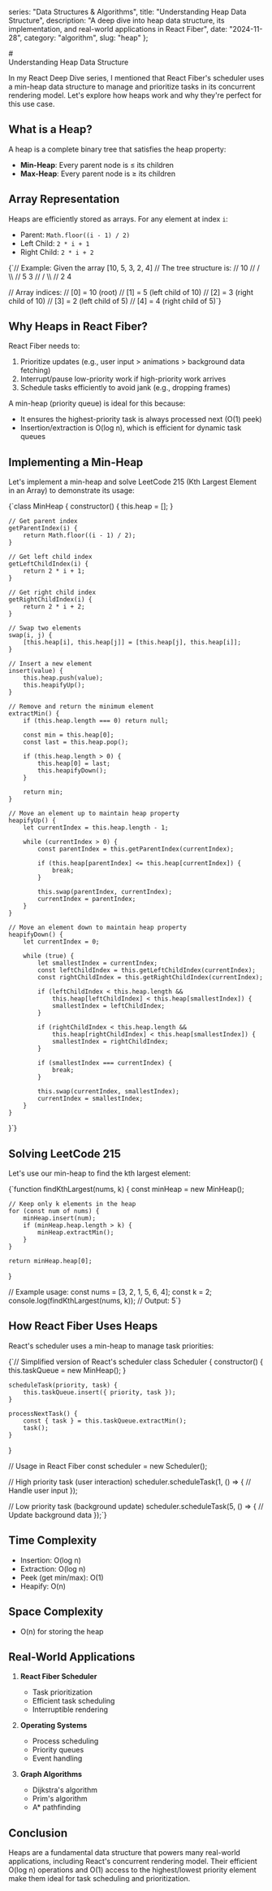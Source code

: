 
  series: "Data Structures & Algorithms", 
  title: "Understanding Heap Data Structure",
  description: "A deep dive into heap data structure, its implementation, and real-world applications in React Fiber",
  date: "2024-11-28",
  category: "algorithm",
  slug: "heap"
};

<MdxLayout metadata={metadata}>
# <div className="text-center">Understanding Heap Data Structure</div>

In my <TextHighlight theme="default" href="/blog/react/react-deep-dive-chapter-4" internal>React Deep Dive series</TextHighlight>, I mentioned that React Fiber's scheduler uses a min-heap data structure to manage and prioritize tasks in its concurrent rendering model. Let's explore how heaps work and why they're perfect for this use case.

## What is a Heap?

A heap is a complete binary tree that satisfies the heap property:
- **Min-Heap**: Every parent node is ≤ its children
- **Max-Heap**: Every parent node is ≥ its children

## Array Representation

Heaps are efficiently stored as arrays. For any element at index `i`:
- Parent: `Math.floor((i - 1) / 2)`
- Left Child: `2 * i + 1`
- Right Child: `2 * i + 2`

<CodeBlock language="javascript">
{`// Example: Given the array [10, 5, 3, 2, 4]
// The tree structure is:
//       10
//      /  \\
//     5    3
//    / \\
//   2   4

// Array indices:
// [0] = 10  (root)
// [1] = 5   (left child of 10)
// [2] = 3   (right child of 10)
// [3] = 2   (left child of 5)
// [4] = 4   (right child of 5)`}
</CodeBlock>

## Why Heaps in React Fiber?

React Fiber needs to:
1. Prioritize updates (e.g., user input > animations > background data fetching)
2. Interrupt/pause low-priority work if high-priority work arrives
3. Schedule tasks efficiently to avoid jank (e.g., dropping frames)

A min-heap (priority queue) is ideal for this because:
- It ensures the highest-priority task is always processed next (O(1) peek)
- Insertion/extraction is O(log n), which is efficient for dynamic task queues

## Implementing a Min-Heap

Let's implement a min-heap and solve LeetCode 215 (Kth Largest Element in an Array) to demonstrate its usage:

<CodeBlock language="javascript">
{`class MinHeap {
    constructor() {
        this.heap = [];
    }

    // Get parent index
    getParentIndex(i) {
        return Math.floor((i - 1) / 2);
    }

    // Get left child index
    getLeftChildIndex(i) {
        return 2 * i + 1;
    }

    // Get right child index
    getRightChildIndex(i) {
        return 2 * i + 2;
    }

    // Swap two elements
    swap(i, j) {
        [this.heap[i], this.heap[j]] = [this.heap[j], this.heap[i]];
    }

    // Insert a new element
    insert(value) {
        this.heap.push(value);
        this.heapifyUp();
    }

    // Remove and return the minimum element
    extractMin() {
        if (this.heap.length === 0) return null;
        
        const min = this.heap[0];
        const last = this.heap.pop();
        
        if (this.heap.length > 0) {
            this.heap[0] = last;
            this.heapifyDown();
        }
        
        return min;
    }

    // Move an element up to maintain heap property
    heapifyUp() {
        let currentIndex = this.heap.length - 1;
        
        while (currentIndex > 0) {
            const parentIndex = this.getParentIndex(currentIndex);
            
            if (this.heap[parentIndex] <= this.heap[currentIndex]) {
                break;
            }
            
            this.swap(parentIndex, currentIndex);
            currentIndex = parentIndex;
        }
    }

    // Move an element down to maintain heap property
    heapifyDown() {
        let currentIndex = 0;
        
        while (true) {
            let smallestIndex = currentIndex;
            const leftChildIndex = this.getLeftChildIndex(currentIndex);
            const rightChildIndex = this.getRightChildIndex(currentIndex);
            
            if (leftChildIndex < this.heap.length && 
                this.heap[leftChildIndex] < this.heap[smallestIndex]) {
                smallestIndex = leftChildIndex;
            }
            
            if (rightChildIndex < this.heap.length && 
                this.heap[rightChildIndex] < this.heap[smallestIndex]) {
                smallestIndex = rightChildIndex;
            }
            
            if (smallestIndex === currentIndex) {
                break;
            }
            
            this.swap(currentIndex, smallestIndex);
            currentIndex = smallestIndex;
        }
    }
}`}
</CodeBlock>

## Solving LeetCode 215

Let's use our min-heap to find the kth largest element:

<CodeBlock language="javascript">
{`function findKthLargest(nums, k) {
    const minHeap = new MinHeap();
    
    // Keep only k elements in the heap
    for (const num of nums) {
        minHeap.insert(num);
        if (minHeap.heap.length > k) {
            minHeap.extractMin();
        }
    }
    
    return minHeap.heap[0];
}

// Example usage:
const nums = [3, 2, 1, 5, 6, 4];
const k = 2;
console.log(findKthLargest(nums, k)); // Output: 5`}
</CodeBlock>

## How React Fiber Uses Heaps

React's scheduler uses a min-heap to manage task priorities:

<CodeBlock language="javascript">
{`// Simplified version of React's scheduler
class Scheduler {
    constructor() {
        this.taskQueue = new MinHeap();
    }

    scheduleTask(priority, task) {
        this.taskQueue.insert({ priority, task });
    }

    processNextTask() {
        const { task } = this.taskQueue.extractMin();
        task();
    }
}

// Usage in React Fiber
const scheduler = new Scheduler();

// High priority task (user interaction)
scheduler.scheduleTask(1, () => {
    // Handle user input
});

// Low priority task (background update)
scheduler.scheduleTask(5, () => {
    // Update background data
});`}
</CodeBlock>

## Time Complexity

- Insertion: O(log n)
- Extraction: O(log n)
- Peek (get min/max): O(1)
- Heapify: O(n)

## Space Complexity

- O(n) for storing the heap

## Real-World Applications

1. **React Fiber Scheduler**
   - Task prioritization
   - Efficient task scheduling
   - Interruptible rendering

2. **Operating Systems**
   - Process scheduling
   - Priority queues
   - Event handling

3. **Graph Algorithms**
   - Dijkstra's algorithm
   - Prim's algorithm
   - A* pathfinding

## Conclusion

Heaps are a fundamental data structure that powers many real-world applications, including React's concurrent rendering model. Their efficient O(log n) operations and O(1) access to the highest/lowest priority element make them ideal for task scheduling and prioritization.

</MdxLayout>
